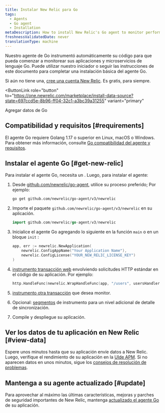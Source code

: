 ```yaml
---
title: Instalar New Relic para Go
tags:
  - Agents
  - Go agent
  - Installation
metaDescription: How to install New Relic's Go agent to monitor performance of your Go language applications and microservices.
freshnessValidatedDate: never
translationType: machine
---
```


Nuestro agente de Go instrumentó automáticamente su código para que pueda comenzar a monitorear sus aplicaciones y microservicios de lenguaje Go. Puede utilizar nuestro iniciador o seguir las instrucciones de este documento para completar una instalación básica del agente Go.

Si aún no tiene una, [cree una cuenta New Relic](https://newrelic.com/signup). Es gratis, para siempre.

<ButtonLink
  role="button"
  to="https://one.newrelic.com/marketplace/install-data-source?state=697ccd5e-8b96-ff04-32c1-a3bc39a31255"
  variant="primary"
>
  Agregar datos de Go
</ButtonLink>

## Compatibilidad y requisitos [#requirements]

El agente Go requiere Golang 1.17 o superior en Linux, macOS o Windows. Para obtener más información, consulte [Go compatibilidad del agente y requisitos](/docs/agents/go-agent/get-started/go-agent-compatibility-requirements).

## Instalar el agente Go [#get-new-relic]

Para instalar el agente Go, necesita un <InlinePopover type="licenseKey"/>. Luego, para instalar el agente:

1. Desde [github.com/newrelic/go-agent](https://github.com/newrelic/go-agent), utilice su proceso preferido; Por ejemplo:

   ```bash
   go get github.com/newrelic/go-agent/v3/newrelic
   ```

2. Importe el paquete `github.com/newrelic/go-agent/v3/newrelic` en su aplicación.

   ```go
   import github.com/newrelic/go-agent/v3/newrelic
   ```

3. Inicialice el agente Go agregando lo siguiente en la función `main` o en un bloque `init` :

   ```go
   app, err := newrelic.NewApplication(
       newrelic.ConfigAppName("Your Application Name"),
       newrelic.ConfigLicense("YOUR_NEW_RELIC_LICENSE_KEY")
   )
   ```

4. [instrumento transacción web](/docs/agents/go-agent/get-started/instrument-go-transactions#http-handler-txns) envolviendo solicitudes HTTP estándar en el código de su aplicación. Por ejemplo:

   ```go
   http.HandleFunc(newrelic.WrapHandleFunc(app, "/users", usersHandler))
   ```

5. [instrumento otra transacción](/docs/agents/go-agent/get-started/instrument-go-transactions) que desea monitor.

6. Opcional: [segmentos](/docs/agents/go-agent/get-started/instrument-go-segments) de instrumento para un nivel adicional de detalle de sincronización.

7. Compile y despliegue su aplicación.

## Ver los datos de tu aplicación en New Relic [#view-data]

Espere unos minutos hasta que su aplicación envíe datos a New Relic. Luego, verifique el rendimiento de su aplicación en la [UIde APM](/docs/apm/applications-menu/monitoring/apm-overview-page). Si no aparecen datos en unos minutos, sigue los [consejos de resolución de problemas](/docs/agents/go-agent/troubleshooting/no-data-appears-go).

<InstallFeedback/>

## Mantenga a su agente actualizado [#update]

Para aprovechar al máximo las últimas características, mejoras y parches de seguridad importantes de New Relic, mantenga [actualizado el agente Go](/docs/agents/go-agent/installation/update-go-agent) de su aplicación.
